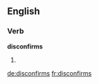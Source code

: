 ==English==

===Verb===
'''disconfirms'''

# {{third-person singular of|[[disconfirm]]}}

[[de:disconfirms]]
[[fr:disconfirms]]